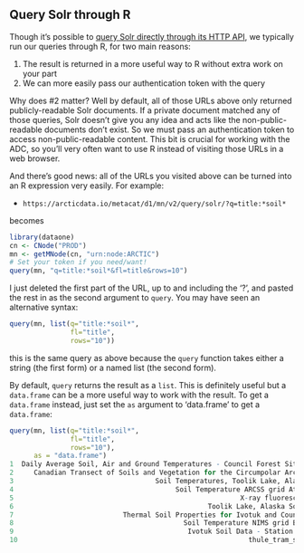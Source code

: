 ## Query Solr through R

Though it's possible to [query Solr directly through its HTTP API](#query-solr), we typically run our queries through R, for two main reasons: 

1. The result is returned in a more useful way to R without extra work on your part
2. We can more easily pass our authentication token with the query

Why does #2 matter?
Well by default, all of those URLs above only returned publicly-readable Solr documents.
If a private document matched any of those queries, Solr doesn't give you any idea and acts like the non-public-readable documents don't exist.
So we must pass an authentication token to access non-public-readable content.
This bit is crucial for working with the ADC, so you'll very often want to use R instead of visiting those URLs in a web browser.

And there's good news: all of the URLs you visited above can be turned into an R expression very easily.
For example:

- `https://arcticdata.io/metacat/d1/mn/v2/query/solr/?q=title:*soil*`

becomes

```r
library(dataone)
cn <- CNode("PROD")
mn <- getMNode(cn, "urn:node:ARCTIC")
# Set your token if you need/want!
query(mn, "q=title:*soil*&fl=title&rows=10")
```

I just deleted the first part of the URL, up to and including the '?', and pasted the rest in as the second argument to `query`.
You may have seen an alternative syntax:

```r
query(mn, list(q="title:*soil*",
               fl="title",
               rows="10"))
```

this is the same query as above because the `query` function takes either a string (the first form) or a named list (the second form).

By default, `query` returns the result as a `list`.
This is definitely useful but a `data.frame` can be a more useful way to work with the result.
To get a `data.frame` instead, just set the `as` argument to 'data.frame' to get a `data.frame`:

```r
query(mn, list(q="title:*soil*",
               fl="title",
               rows="10"),
      as = "data.frame")
1  Daily Average Soil, Air and Ground Temperatures - Council Forest Site [Romanovsky, V.]
2     Canadian Transect of Soils and Vegetation for the Circumpolar Arctic Vegetation Map
3                                   Soil Temperatures, Toolik Lake, Alaska, 1995 and 1996
4                                        Soil Temperature ARCSS grid Atqasuk, Alaska 2013
5                                                        X-ray fluorescence, Barrow soils
6                                                Toolik Lake, Alaska Soil moisture - 2014
7                           Thermal Soil Properties for Ivotuk and Council [Beringer, J.]
8                                          Soil Temperature NIMS grid Barrow, Alaska 2014
9                                           Ivotuk Soil Data - Station Met2 [Hinzman, L.]
10                                                         thule_tram_soil_temps_2013.csv
```

